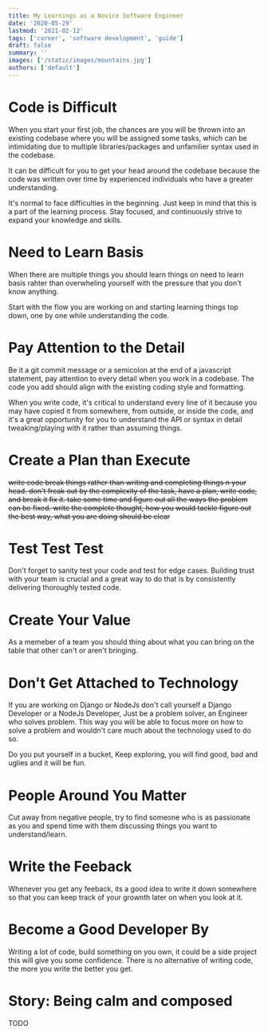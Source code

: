 ```yaml
---
title: My Learnings as a Novice Software Engineer
date: '2020-05-29'
lastmod: '2021-02-12'
tags: ['career', 'software development', 'guide']
draft: false
summary: ''
images: ['/static/images/mountains.jpg']
authors: ['default']
---
```


# Code is Difficult

When you start your first job, the chances are you will be thrown into an existing codebase where you will be assigned some tasks, which can be intimidating due to multiple libraries/packages and unfamilier syntax used in the codebase.

It can be difficult for you to get your head around the codebase because the code was written over time by experienced individuals who have a greater understanding.

It's normal to face difficulties in the beginning. Just keep in mind that this is a part of the learning process. Stay focused, and continuously strive to expand your knowledge and skills.

# Need to Learn Basis

When there are multiple things you should learn things on need to learn basis rahter than overwheling yourself with the pressure that you don't know anything.

Start with the flow you are working on and starting learning things top down, one by one while understanding the code.

# Pay Attention to the Detail

Be it a git commit message or a semicolon at the end of a javascript statement, pay attention to every detail when you work in a codebase. The code you add should align with the existing coding style and formatting.

When you write code, it's critical to understand every line of it because you may have copied it from somewhere, from outside, or inside the code, and it's a great opportunity for you to understand the API or syntax in detail tweaking/playing with it rather than assuming things.

# Create a Plan than Execute

~~write code break things rather than writing and completing things n your head. don't freak out by the complexity of the task, have a plan, write code, and break it fix it. take some time and figure out all the ways the problem can be fixed. write the complete thought, how you would tackle figure out the best way, what you are doing should be clear~~

# Test Test Test

Don't forget to sanity test your code and test for edge cases.
Building trust with your team is crucial and a great way to do that is by consistently delivering thoroughly tested code.

# Create Your Value

As a memeber of a team you should thing about what you can bring on the table that other can't or aren't bringing.

# Don't Get Attached to Technology

If you are working on Django or NodeJs don't call yourself a Django Developer or a NodeJs Developer, Just be a problem solver, an Engineer who solves problem. This way you will be able to focus more on how to solve a problem and wouldn't care much about the technology used to do so.

Do you put yourself in a bucket, Keep exploring, you will find good, bad and uglies and it will be fun.

# People Around You Matter

Cut away from negative people, try to find someone who is as passionate as you and spend time with them discussing things you want to understand/learn.

# Write the Feeback

Whenever you get any feeback, its a good idea to write it down somewhere so that you can keep track of your grownth later on when you look at it.

# Become a Good Developer By 

Writing a lot of code, build something on you own, it could be a side project this will give you some confidence.
There is no alternative of writing code, the more you write the better you get.

# Story: Being calm and composed

TODO
